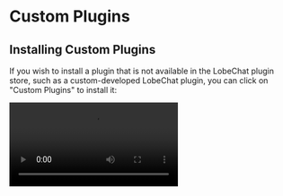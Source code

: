 # Custom Plugins

## Installing Custom Plugins

If you wish to install a plugin that is not available in the LobeChat plugin store, such as a custom-developed LobeChat plugin, you can click on "Custom Plugins" to install it:

<Video src="https://github.com/lobehub/lobe-chat/assets/28616219/034a328c-8465-4499-8f93-fdcdb03343cd" />

In addition, LobeChat's plugin mechanism is compatible with ChatGPT plugins, so you can easily install corresponding ChatGPT plugins.

If you want to try installing custom plugins on your own, you can use the following links to try:

- `Custom Lobe Plugin` Mock Credit Card: [https://lobe-plugin-mock-credit-card.vercel.app/manifest.json](https://lobe-plugin-mock-credit-card.vercel.app/manifest.json)
- `ChatGPT Plugin` Access Links: [https://www.accesslinks.ai/.well-known/ai-plugin.json](https://www.accesslinks.ai/.well-known/ai-plugin.json)

![image](https://github.com/lobehub/lobe-chat/assets/28616219/bb9cd00f-b20c-4d7b-9c60-b921d350e319) ![image](https://github.com/lobehub/lobe-chat/assets/28616219/bdeb678e-6502-4667-86b1-504221ee7ded)

## Developing Custom Plugins

If you wish to develop a LobeChat plugin on your own, feel free to refer to the [Plugin Development Guide](/en/usage/plugins/development) to expand the possibilities of your AI assistant!
